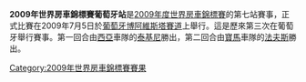 {{Unreferenced|time=2012-03-19T09:38:50+00:00 }}

'''2009年世界房車錦標賽葡萄牙站'''是[[2009年度世界房車錦標賽|2009年度世界房車錦標賽]]的第七站賽事，正式比賽在2009年7月5日於[[葡萄牙|葡萄牙]][[博阿維斯塔賽道|博阿維斯塔賽道]]上舉行。這是歷來第三次在葡萄牙舉行賽事。第一回合由[[西亞|西亞]]車隊的[[泰基尼|泰基尼]]勝出，第二回合由[[寶馬|寶馬]]車隊的[[法夫斯|法夫斯]]勝出。

{{WTCC-stub}}

{{WTCC race
|Name_of_race=世界房車錦標賽葡萄牙站
|Year_of_race=2009
|Previous_race_in_season=[[2009年世界房車錦標賽智利站|2009年世界房車錦標賽智利站]]
|Next_race_in_season=[[2009年世界房車錦標賽英國站|2009年世界房車錦標賽英國站]]
|Previous_year's_race=[[2008年世界房車錦標賽葡萄牙站|2008年世界房車錦標賽葡萄牙站]]
|Next_year's_race=[[2010年世界房車錦標賽葡萄牙站|2010年世界房車錦標賽葡萄牙站]]
}}

[[Category:2009年世界房車錦標賽賽果|Category:2009年世界房車錦標賽賽果]]